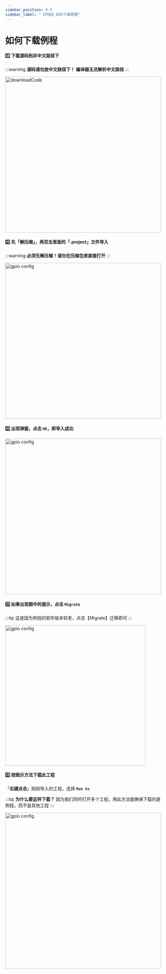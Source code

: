 ```yaml
---
sidebar_position: 0.9
sidebar_label: "【开始】如何下载例程"
---
```

# 如何下载例程

#### 1️⃣ 下载源码到非中文路径下
:::warning
**源码请勿放中文路径下！ 编译器无法解析中文路径**
:::

<div style={{ display: "flex", justifyContent: "left", alignItems: "center", marginTop: "10px", marginBottom: "40px"}}>
<img src={require('./img/IMPORT_EXAMPLE/downloadCode.png').default} alt="downloadCode" width="500px" style={{boxShadow: "0px 0px 6PX 3PX rgba(0, 0, 0, 0.1), inset 0 0 50px rgba(0, 0, 0, 0.3)"}}/>
</div>

#### 2️⃣ 先「解压缩」，再双击里面的「.project」文件导入

:::warning
**必须先解压缩！请勿在压缩包里直接打开**
:::

<div style={{ display: "flex", justifyContent: "left", alignItems: "center", marginTop: "10px", marginBottom: "40px"}}>
<img src={require('./img/IMPORT_EXAMPLE/dot_project.png').default} alt="gpio config" width="500px" style={{boxShadow: "0px 0px 5PX 3PX rgba(0, 0, 0, 0.1), inset 0 0 50px rgba(0, 0, 0, 0.3)"}}/>
</div>

#### 3️⃣ 出现弹窗，点击 **`OK`**，即导入成功

<div style={{ display: "flex", justifyContent: "left", alignItems: "center", marginBottom: "40px"}}>
<img src={require('./img/IMPORT_EXAMPLE/importSuccess_cut.png').default} alt="gpio config" width="500px" />
</div>

#### 4️⃣ 如果出现图中的提示，点击 **`Migrate`**
:::tip
这是因为例程的软件版本较老，点击【Migrate】迁移即可
:::
<div style={{ display: "flex", justifyContent: "left", alignItems: "center", marginTop: "10px", marginBottom: "40px"}}>
<img src={require('./img/IMPORT_EXAMPLE/newVersionAvailable.png').default} alt="gpio config" width="450px" />
</div>

#### 5️⃣ 按图示方法下载此工程

「**右键点击**」刚刚导入的工程，选择 **`Run As`**

:::tip
**为什么要这样下载？**
因为我们同时打开多个工程，用此方法能确保下载的是例程，而不是其他工程
:::

<div style={{ display: "flex", justifyContent: "left", alignItems: "center", marginBottom: "40px"}}>
<img src={require('./img/IMPORT_EXAMPLE/run_project.png').default} alt="gpio config" width="500px" style={{boxShadow: "0px 0px 6PX 3PX rgba(0, 0, 0, 0.1), inset 0 0 50px rgba(0, 0, 0, 0.3)"}}/>
</div>

